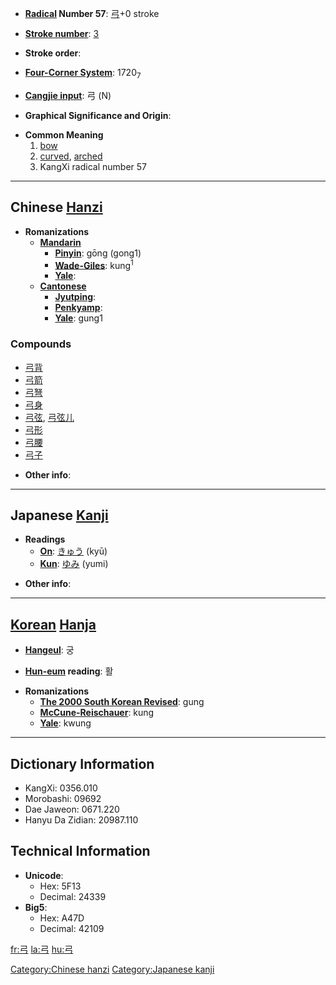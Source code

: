 * '''[[Wiktionary:Chinese radical index| Radical]] Number 57''': [[Wiktionary:Chinese radical index 弓|弓]]+0 stroke

* '''[[Wiktionary:Chinese total strokes index|Stroke number]]''': [[Wiktionary:Chinese total strokes index 3|3]]

* '''Stroke order''': 

* '''[[Wiktionary:Chinese four corner index|Four-Corner System]]''': 1720<sub>7</sub>

* '''[[Wiktionary:Chinese Cangjie index|Cangjie input]]''': 弓 (N)

* '''Graphical Significance and Origin''': 

* '''Common Meaning'''
*#[[bow]]
*# [[curved]], [[arched]]
*# KangXi radical number 57


----

== Chinese [[Hanzi]] ==

* '''Romanizations'''
** '''[[Mandarin]]'''
*** '''[[Pinyin]]''': gōng (gong1)
*** '''[[Wade-Giles]]''': kung<sup>1</sup>
*** '''[[Yale]]''': 
** '''[[Cantonese]]'''
*** '''[[Jyutping]]''':
*** '''[[Penkyamp]]''': 
*** '''[[Yale]]''': gung1

===Compounds===
*[[弓背]]
*[[弓箭]]
*[[弓弩]]
*[[弓身]]
*[[弓弦]], [[弓弦儿]]
*[[弓形]]
*[[弓腰]]
*[[弓子]]

* '''Other info''': 

----

== Japanese [[Kanji]] ==

* '''Readings'''
** '''[[On]]''': [[きゅう]] (kyū)
** '''[[Kun]]''': [[ゆみ]] (yumi)

* '''Other info''':  

----

== [[Korean]] [[Hanja]] ==

* '''[[Hangeul]]''': 궁

* '''[[Hun-eum]] reading''': 활

* '''Romanizations'''
** '''[[The 2000 South Korean Revised Romanization|The 2000 South Korean Revised]]''': gung
** '''[[McCune-Reischauer]]''': kung
** '''[[Yale]]''': kwung

----

== Dictionary Information ==

* KangXi: 0356.010
* Morobashi: 09692
* Dae Jaweon: 0671.220
* Hanyu Da Zidian: 20987.110

== Technical Information ==

* '''Unicode''':
** Hex: 5F13
** Decimal: 24339
* '''Big5''':
** Hex: A47D
** Decimal: 42109

[[Category:Chinese hanzi]]
[[Category:Japanese kanji]]

[[fr:弓]]
[[la:弓]]
[[hu:弓]]